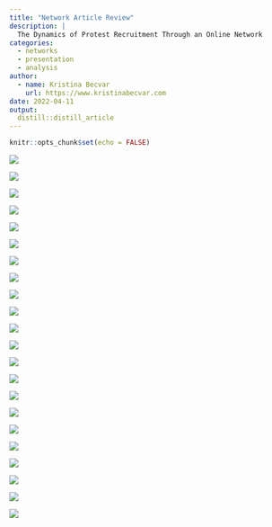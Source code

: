 ```yaml
---
title: "Network Article Review"
description: |
  The Dynamics of Protest Recruitment Through an Online Network
categories:
  - networks
  - presentation
  - analysis
author:
  - name: Kristina Becvar
    url: https://www.kristinabecvar.com
date: 2022-04-11
output:
  distill::distill_article
---
```


```r
knitr::opts_chunk$set(echo = FALSE)
```

![](1.png) 

![](2.png) 

![](3.png) 

![](4.png) 

![](5.png) 

![](6.png) 

![](7.png) 

![](8.png) 

![](9.png) 

![](11.png) 

![](11.png) 

![](12.png) 

![](13.png) 

![](14.png) 

![](15.png) 

![](16.png) 

![](17.png) 

![](18.png) 

![](19.png) 

![](20.png) 

![](21.png) 

![](22.png) 